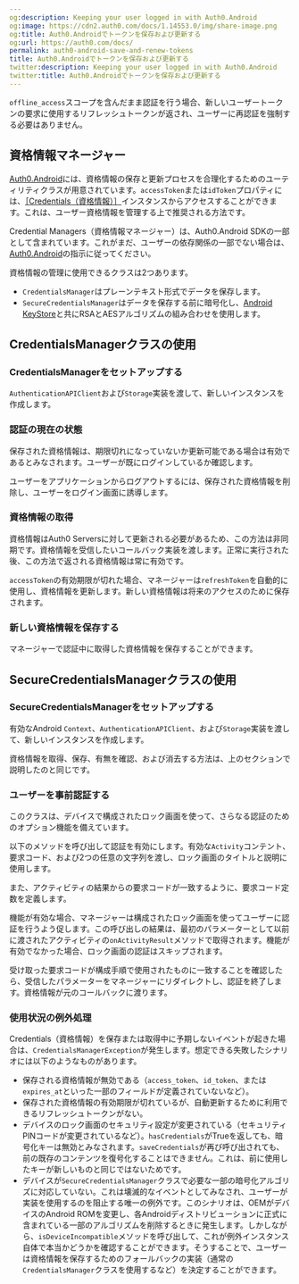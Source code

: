 ```yaml
---
og:description: Keeping your user logged in with Auth0.Android
og:image: https://cdn2.auth0.com/docs/1.14553.0/img/share-image.png
og:title: Auth0.Androidでトークンを保存および更新する
og:url: https://auth0.com/docs/
permalink: auth0-android-save-and-renew-tokens
title: Auth0.Androidでトークンを保存および更新する
twitter:description: Keeping your user logged in with Auth0.Android
twitter:title: Auth0.Androidでトークンを保存および更新する
---
```


`offline_access`スコープを含んだまま認証を行う場合、新しいユーザートークンの要求に使用するリフレッシュトークンが返され、ユーザーに再認証を強制する必要はありません。

## 資格情報マネージャー

[Auth0.Android](https://github.com/auth0/Auth0.Android)には、資格情報の保存と更新プロセスを合理化するためのユーティリティクラスが用意されています。`accessToken`または`idToken`プロパティには、[［Credentials（資格情報）］](https://github.com/auth0/Auth0.Android/blob/master/auth0/src/main/java/com/auth0/android/result/Credentials.java)インスタンスからアクセスすることができます。これは、ユーザー資格情報を管理する上で推奨される方法です。

Credential Managers（資格情報マネージャー）は、Auth0.Android SDKの一部として含まれています。これがまだ、ユーザーの依存関係の一部でない場合は、[Auth0.Android](/libraries/auth0-android)の指示に従ってください。

資格情報の管理に使用できるクラスは2つあります。

* `CredentialsManager`はプレーンテキスト形式でデータを保存します。
* `SecureCredentialsManager`はデータを保存する前に暗号化し、[Android KeyStore](https://developer.android.com/reference/java/security/KeyStore.html)と共にRSAとAESアルゴリズムの組み合わせを使用します。

## CredentialsManagerクラスの使用

### CredentialsManagerをセットアップする

`AuthenticationAPIClient`および`Storage`実装を渡して、新しいインスタンスを作成します。



### 認証の現在の状態

保存された資格情報は、期限切れになっていないか更新可能である場合は有効であるとみなされます。ユーザーが既にログインしているか確認します。



ユーザーをアプリケーションからログアウトするには、保存された資格情報を削除し、ユーザーをログイン画面に誘導します。



### 資格情報の取得

資格情報はAuth0 Serversに対して更新される必要があるため、この方法は非同期です。資格情報を受信したいコールバック実装を渡します。正常に実行された後、この方法で返される資格情報は常に有効です。



`accessToken`の有効期限が切れた場合、マネージャーは`refreshToken`を自動的に使用し、資格情報を更新します。新しい資格情報は将来のアクセスのために保存されます。

### 新しい資格情報を保存する

マネージャーで認証中に取得した資格情報を保存することができます。



## SecureCredentialsManagerクラスの使用

### SecureCredentialsManagerをセットアップする

有効なAndroid `Context`、`AuthenticationAPIClient`、および`Storage`実装を渡して、新しいインスタンスを作成します。



資格情報を取得、保存、有無を確認、および消去する方法は、上のセクションで説明したのと同じです。

### ユーザーを事前認証する

このクラスは、デバイスで構成されたロック画面を使って、さらなる認証のためのオプション機能を備えています。



以下のメソッドを呼び出して認証を有効にします。有効な`Activity`コンテント、要求コード、および2つの任意の文字列を渡し、ロック画面のタイトルと説明に使用します。

また、アクティビティの結果からの要求コードが一致するように、要求コード定数を定義します。



機能が有効な場合、マネージャーは構成されたロック画面を使ってユーザーに認証を行うよう促します。この呼び出しの結果は、最初のパラメーターとして以前に渡されたアクティビティの`onActivityResult`メソッドで取得されます。機能が有効でなかった場合、ロック画面の認証はスキップされます。

受け取った要求コードが構成手順で使用されたものに一致することを確認したら、受信したパラメーターをマネージャーにリダイレクトし、認証を終了します。資格情報が元のコールバックに渡ります。





### 使用状況の例外処理

Credentials（資格情報）を保存または取得中に予期しないイベントが起きた場合は、`CredentialsManagerException`が発生します。想定できる失敗したシナリオには以下のようなものがあります。

* 保存される資格情報が無効である（`access_token`、`id_token`、または`expires_at`といった一部のフィールドが定義されていないなど）。
* 保存された資格情報の有効期限が切れているが、自動更新するために利用できるリフレッシュトークンがない。
* デバイスのロック画面のセキュリティ設定が変更されている（セキュリティPINコードが変更されているなど）。`hasCredentials`がTrueを返しても、暗号化キーは無効とみなされます。`saveCredentials`が再び呼び出されても、前の既存のコンテンツを復号化することはできません。これは、前に使用したキーが新しいものと同じではないためです。
* デバイスが`SecureCredentialsManager`クラスで必要な一部の暗号化アルゴリズに対応していない。これは壊滅的なイベントとしてみなされ、ユーザーが実装を使用するのを阻止する唯一の例外です。このシナリオは、OEMがデバイスのAndroid ROMを変更し、各Androidディストリビューションに正式に含まれている一部のアルゴリズムを削除するときに発生します。しかしながら、`isDeviceIncompatible`メソッドを呼び出して、これが例外インスタンス自体で本当かどうかを確認することができます。そうすることで、ユーザーは資格情報を保存するためのフォールバックの実装（通常の`CredentialsManager`クラスを使用するなど）を決定することができます。